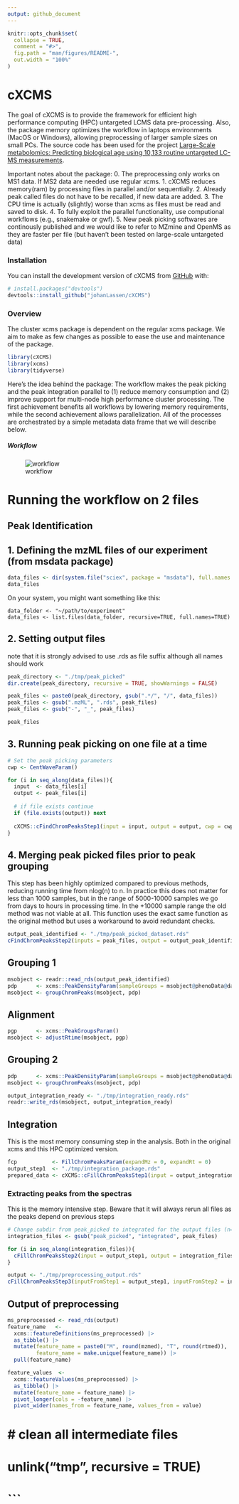 ---
output: github_document
---

<!-- README.md is generated from README.Rmd. Please edit that file -->

```{r, include = FALSE}
knitr::opts_chunk$set(
  collapse = TRUE,
  comment = "#>",
  fig.path = "man/figures/README-",
  out.width = "100%"
)
```

# cXCMS

<!-- badges: start -->
<!-- badges: end -->

The goal of cXCMS is to provide the framework for efficient high performance computing (HPC) untargeted LCMS data pre-processing. Also, the package memory optimizes the workflow in laptops environments (MacOS or Windows), allowing preprocessing of larger sample sizes on small PCs. The source code has been used for the project [Large-Scale metabolomics: Predicting biological age using 10,133 routine untargeted LC-MS measurements](\https://doi.org/10.1111/acel.13813).

Important notes about the package:
0. The preprocessing only works on MS1 data. If MS2 data are needed use regular xcms.
1. cXCMS reduces memory(ram) by processing files in parallel and/or sequentially.
2. Already peak called files do not have to be recalled, if new data are added.
3. The CPU time is actually (slightly) worse than xcms as files must be read and saved to disk.
4. To fully exploit the parallel functionality, use computional workflows (e.g., snakemake or gwf).
5. New peak picking softwares are continously published and we would like to refer to MZmine and OpenMS as they are faster per file (but haven't been tested on large-scale untargeted data)


### Installation

You can install the development version of cXCMS from [GitHub](https://github.com/) with:

``` r
# install.packages("devtools")
devtools::install_github("johanLassen/cXCMS")
```

### Overview

The cluster xcms package is dependent on the regular xcms package. We aim to make as few changes as possible to ease the use and maintenance of the package.

```{r example, warning=F, error=F, message=F}
library(cXCMS)
library(xcms)
library(tidyverse)
```

Here's the idea behind the package: The workflow makes the peak picking and the peak integration parallel to (1) reduce memory consumption and (2) improve support for multi-node high performance cluster processing. The first achievement benefits all workflows by lowering memory requirements, while the second achievement allows parallelization. All of the processes are orchestrated by a simple metadata data frame that we will describe below.

##### Workflow
![workflow](./images/workflow.png)



# Running the workflow on 2 files

## Peak Identification

## 1. Defining the mzML files of our experiment (from msdata package)
```{r}
data_files <- dir(system.file("sciex", package = "msdata"), full.names = TRUE)
data_files
```

On your system, you might want something like this:
```
data_folder <- "~/path/to/experiment"
data_files <- list.files(data_folder, recursive=TRUE, full.names=TRUE)
```

## 2. Setting output files

note that it is strongly advised to use .rds as file suffix although all names should work
```{r}
peak_directory <- "./tmp/peak_picked"
dir.create(peak_directory, recursive = TRUE, showWarnings = FALSE)

peak_files <- paste0(peak_directory, gsub(".*/", "/", data_files))
peak_files <- gsub(".mzML", ".rds", peak_files)
peak_files <- gsub("-", "_", peak_files)

peak_files
```

## 3. Running peak picking on one file at a time

```{r}

# Set the peak picking parameters
cwp <- CentWaveParam()

for (i in seq_along(data_files)){
  input  <- data_files[i]
  output <- peak_files[i]
  
  # if file exists continue
  if (file.exists(output)) next
  
  cXCMS::cFindChromPeaksStep1(input = input, output = output, cwp = cwp)
}

```

## 4. Merging peak picked files prior to peak grouping

This step has been highly optimized compared to previous methods, reducing running time from nlog(n) to n. In practice this does not matter for less than 1000 samples, but in the range of 5000-10000 samples we go from days to hours in processing time. In the +10000 sample range the old method was not viable at all. This function uses the exact same function as the original method but uses a workaround to avoid redundant checks.

```{r}

output_peak_identified <- "./tmp/peak_picked_dataset.rds"
cFindChromPeaksStep2(inputs = peak_files, output = output_peak_identified)

```

## Grouping 1

```{r}

msobject <- readr::read_rds(output_peak_identified)
pdp      <- xcms::PeakDensityParam(sampleGroups = msobject@phenoData@data$group)
msobject <- groupChromPeaks(msobject, pdp)

```

## Alignment

```{r}
pgp      <- xcms::PeakGroupsParam()
msobject <- adjustRtime(msobject, pgp)
```

## Grouping 2
```{r}
pdp      <- xcms::PeakDensityParam(sampleGroups = msobject@phenoData@data$group)
msobject <- groupChromPeaks(msobject, pdp)

output_integration_ready <- "./tmp/integration_ready.rds"
readr::write_rds(msobject, output_integration_ready)
```

## Integration
This is the most memory consuming step in the analysis. Both in the original xcms and this HPC optimized version.

```{r}
fcp           <- FillChromPeaksParam(expandMz = 0, expandRt = 0)
output_step1  <- "./tmp/integration_package.rds"
prepared_data <- cXCMS::cFillChromPeaksStep1(input = output_integration_ready, fcp = fcp, output = output_step1)
```

### Extracting peaks from the spectras
This is the memory intensive step. Beware that it will always rerun all files as the peaks depend on previous steps
```{r}
# Change subdir from peak_picked to integrated for the output files (n=sample size) of cFillChromPeaksStep2 step
integration_files <- gsub("peak_picked", "integrated", peak_files)

for (i in seq_along(integration_files)){
  cFillChromPeaksStep2(input = output_step1, output = integration_files[i], index = i)
}

```

```{r}
output <- "./tmp/preprocessing_output.rds"
cFillChromPeaksStep3(inputFromStep1 = output_step1, inputFromStep2 = integration_files, output = output)
```

## Output of preprocessing

```{r}

ms_preprocessed <- read_rds(output)
feature_name   <- 
  xcms::featureDefinitions(ms_preprocessed) |> 
  as_tibble() |> 
  mutate(feature_name = paste0("M", round(mzmed), "T", round(rtmed)),
         feature_name = make.unique(feature_name)) |> 
  pull(feature_name)

feature_values  <- 
  xcms::featureValues(ms_preprocessed) |> 
  as_tibble() |> 
  mutate(feature_name = feature_name) |> 
  pivot_longer(cols = -feature_name) |> 
  pivot_wider(names_from = feature_name, values_from = value) 

```


# # clean all intermediate files
# unlink("tmp", recursive = TRUE)
# ```


